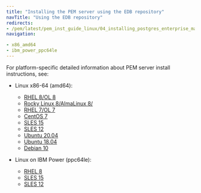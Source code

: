 ```yaml
---
title: "Installing the PEM server using the EDB repository"
navTitle: "Using the EDB repository"
redirects:
- /pem/latest/pem_inst_guide_linux/04_installing_postgres_enterprise_manager/03_installing_pem_server_using_edb_repository/
navigation:

- x86_amd64
- ibm_power_ppc64le
---
```


For platform-specific detailed information about PEM server install instructions, see:

- Linux x86-64 (amd64):
    - [RHEL 8/OL 8](x86_amd64/pem_server_rhel8_x86)
    - [Rocky Linux 8/AlmaLinux 8/](x86_amd64/pem_server_other_linux8_x86)
    - [RHEL 7/OL 7](x86_amd64/pem_server_rhel7_x86)
    - [CentOS 7](x86_amd64/pem_server_centos7_x86)
    - [SLES 15](x86_amd64/pem_server_sles15_x86)
    - [SLES 12](x86_amd64/pem_server_sles12_x86)
    - [Ubuntu 20.04](x86_amd64/pem_server_ubuntu20_x86)
    - [Ubuntu 18.04](x86_amd64/pem_server_ubuntu18_x86)
    - [Debian 10](x86_amd64/pem_server_deb10_x86)

- Linux on IBM Power (ppc64le):
    - [RHEL 8](ibm_power_ppc64le/pem_server_rhel8_ppcle)
    - [SLES 15](ibm_power_ppc64le/pem_server_sles15_ppcle)
    - [SLES 12](ibm_power_ppc64le/pem_server_sles12_ppcle)
